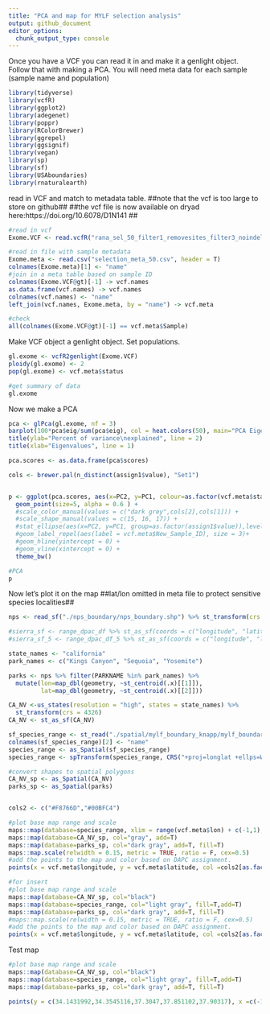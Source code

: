 ```yaml
---
title: "PCA and map for MYLF selection analysis"
output: github_document
editor_options: 
  chunk_output_type: console
---
```


Once you have a VCF you can read it in and make it a genlight object.  Follow that with making a PCA.  You will need meta data for each sample (sample name and population)

```r
library(tidyverse)
library(vcfR)
library(ggplot2)
library(adegenet)
library(poppr)
library(RColorBrewer)
library(ggrepel)
library(ggsignif)
library(vegan)
library(sp)
library(sf)
library(USAboundaries)
library(rnaturalearth)
```

read in VCF and match to metadata table.
##note that the vcf is too large to store on github##
##the vcf file is now available on dryad here:https://doi.org/10.6078/D1N141 ##

```r

#read in vcf
Exome.VCF <- read.vcfR("rana_sel_50_filter1_removesites_filter3_noindels.recode.vcf")

#read in file with sample metadata
Exome.meta <- read.csv("selection_meta_50.csv", header = T)
colnames(Exome.meta)[1] <- "name"
#join in a meta table based on sample ID
colnames(Exome.VCF@gt)[-1] -> vcf.names
as.data.frame(vcf.names) -> vcf.names
colnames(vcf.names) <- "name"
left_join(vcf.names, Exome.meta, by = "name") -> vcf.meta

#check
all(colnames(Exome.VCF@gt)[-1] == vcf.meta$Sample)

```

Make VCF object a genlight object.  Set populations.

```r

gl.exome <- vcfR2genlight(Exome.VCF)
ploidy(gl.exome) <- 2
pop(gl.exome) <- vcf.meta$status

#get summary of data
gl.exome

```

Now we make a PCA

```r

pca <- glPca(gl.exome, nf = 3)
barplot(100*pca$eig/sum(pca$eig), col = heat.colors(50), main="PCA Eigenvalues")
title(ylab="Percent of variance\nexplained", line = 2)
title(xlab="Eigenvalues", line = 1)

pca.scores <- as.data.frame(pca$scores)

cols <- brewer.pal(n_distinct(assign1$value), "Set1")


p <- ggplot(pca.scores, aes(x=PC2, y=PC1, colour=as.factor(vcf.meta$status))) + 
  geom_point(size=5, alpha = 0.6 ) + 
  #scale_color_manual(values = c("dark grey",cols[2],cols[1])) + 
  #scale_shape_manual(values = c(15, 16, 17)) +
  #stat_ellipse(aes(x=PC2, y=PC1, group=as.factor(assign1$value)),level = 0.95, size = 1) + 
  #geom_label_repel(aes(label = vcf.meta$New_Sample_ID), size = 3)+
  #geom_hline(yintercept = 0) + 
  #geom_vline(xintercept = 0) +
  theme_bw()

#PCA 
p

```

Now let's plot it on the map
##lat/lon omitted in meta file to protect sensitive species localities##

```r
nps <- read_sf("./nps_boundary/nps_boundary.shp") %>% st_transform(crs = 4326) 

#sierra_sf <- range_dpac_df %>% st_as_sf(coords = c("longitude", "latitude"), crs = 4326)
#sierra_sf_5 <- range_dpac_df_5 %>% st_as_sf(coords = c("longitude", "latitude"), crs = 4326)

state_names <- "california"
park_names <- c("Kings Canyon", "Sequoia", "Yosemite")

parks <- nps %>% filter(PARKNAME %in% park_names) %>% 
  mutate(lon=map_dbl(geometry, ~st_centroid(.x)[[1]]),
         lat=map_dbl(geometry, ~st_centroid(.x)[[2]]))

CA_NV <-us_states(resolution = "high", states = state_names) %>%
  st_transform(crs = 4326)
CA_NV <- st_as_sf(CA_NV)

sf_species_range <- st_read("./spatial/mylf_boundary_knapp/mylf_boundary_final.shp")
colnames(sf_species_range)[2] <- "name"
species_range <- as_Spatial(sf_species_range)
species_range <- spTransform(species_range, CRS("+proj=longlat +ellps=WGS84 +datum=WGS84"))

#convert shapes to spatial polygons
CA_NV_sp <- as_Spatial(CA_NV)
parks_sp <- as_Spatial(parks)


cols2 <- c("#F8766D","#00BFC4")

#plot base map range and scale
maps::map(database=species_range, xlim = range(vcf.meta$lon) + c(-1,1), ylim = range(vcf.meta$lat)+c(-.5,.5), col="light gray", fill=T, mar=c(2,1,1,1))
maps::map(database=CA_NV_sp, col="gray", add=T)
maps::map(database=parks_sp, col="dark gray", add=T, fill=T)
maps::map.scale(relwidth = 0.15, metric = TRUE, ratio = F, cex=0.5)
#add the points to the map and color based on DAPC assignment.
points(x = vcf.meta$longitude, y = vcf.meta$latitude, col =cols2[as.factor(vcf.meta$status_binary)], pch=19, cex=1.5)

#for insert
#plot base map range and scale
maps::map(database=CA_NV_sp, col="black")
maps::map(database=species_range, col="light gray", fill=T,add=T)
maps::map(database=parks_sp, col="dark gray", add=T, fill=T)
#maps::map.scale(relwidth = 0.15, metric = TRUE, ratio = F, cex=0.5)
#add the points to the map and color based on DAPC assignment.
points(x = vcf.meta$longitude, y = vcf.meta$latitude, col =cols2[as.factor(vcf.meta$status_binary)], pch=19, cex=.5)

```

Test map

```r


#plot base map range and scale
maps::map(database=CA_NV_sp, col="black")
maps::map(database=species_range, col="light gray", fill=T,add=T)
maps::map(database=parks_sp, col="dark gray", add=T, fill=T)

points(y = c(34.1431992,34.3545116,37.3047,37.851102,37.90317), x =c(-117.0677172,-117.856104,-119.1251,-119.65861,-119.44083), col ="red", pch=19, cex=.5)

```

